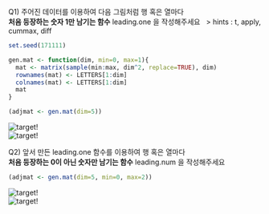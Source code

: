 Q1) 주어진 데이터를 이용하여 다음 그림처럼 행 혹은 열마다  
**처음 등장하는 숫자 1만 남기는 함수** leading.one 을 작성해주세요   
> hints : t, apply, cummax, diff

```r
set.seed(171111)

gen.mat <- function(dim, min=0, max=1){
  mat <- matrix(sample(min:max, dim^2, replace=TRUE), dim)
  rownames(mat) <- LETTERS[1:dim]
  colnames(mat) <- LETTERS[1:dim]
  mat
}

(adjmat <- gen.mat(dim=5))
```
![target!](original_dataset_1.PNG)  
![target!](leading_one_result.PNG)  

Q2) 앞서 만든 leading.one 함수를 이용하여 행 혹은 열마다  
**처음 등장하는 0이 아닌 숫자만 남기는 함수** leading.num 을 작성해주세요  

```r
(adjmat <- gen.mat(dim=5, min=0, max=2))
```
![target!](original_dataset_2.PNG)  
![target!](leading_num_result.PNG)  
